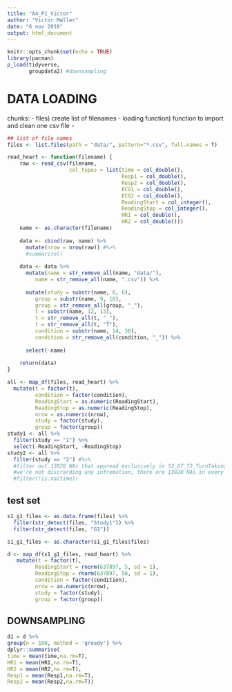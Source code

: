 ```yaml
---
title: "A4_P1_Victor"
author: "Victor Møller"
date: "6 nov 2018"
output: html_document
---
```



```r
knitr::opts_chunk$set(echo = TRUE)
library(pacman)
p_load(tidyverse,
       groupdata2) #downsampling
```

# DATA LOADING
chunks:
- files) create list of filenames
- loading function) function to import and clean one csv file
- 
```r
## list of file names
files <- list.files(path = "data/", pattern="*.csv", full.names = T)
```

```r
read_heart <- function(filename) {
    raw <- read_csv(filename,
                    col_types = list(time = col_double(),
                                     Resp1 = col_double(),
                                     Resp2 = col_double(),
                                     ECG1 = col_double(),
                                     ECG2 = col_double(),
                                     ReadingStart = col_integer(),
                                     ReadingStop = col_integer(),
                                     HR1 = col_double(),
                                     HR2 = col_double()))
    name <- as.character(filename)
    
    data <- cbind(raw, name) %>%
      mutate(nrow = nrow(raw)) #%>%
      #summarise()
    
    data <- data %>%
      mutate(name = str_remove_all(name, "data/"),
         name = str_remove_all(name, ".csv")) %>%
      
      mutate(study = substr(name, 6, 6),
         group = substr(name, 9, 10),
         group = str_remove_all(group, "_"),
         t = substr(name, 12, 13),
         t = str_remove_all(t, "_"),
         t = str_remove_all(t, "T"),
         condition = substr(name, 14, 30),
         condition = str_remove_all(condition, "_")) %>%
      
      select(-name)
    
    return(data)
}
```

```r
all <- map_df(files, read_heart) %>%
  mutate(t = factor(t),
         condition = factor(condition),
         ReadingStart = as.numeric(ReadingStart),
         ReadingStop = as.numeric(ReadingStop),
         nrow = as.numeric(nrow),
         study = factor(study),
         group = factor(group))
study1 <- all %>%
  filter(study == "1") %>%
  select(-ReadingStart, -ReadingStop)
study2 <- all %>%
  filter(study == "2") #%>%
  #filter out 13820 NAs that appread exclusively in S2_G7_T3_TurnTaking
  #we're not discrarding any infromation, there are 13820 NAs in every column
  #filter(!is.na(time)) 
```


## test set

```r
s1_g1_files <- as.data.frame(files) %>%
  filter(str_detect(files, "Study1")) %>%
  filter(str_detect(files, "G1"))

s1_g1_files <- as.character(s1_g1_files$files)

d <- map_df(s1_g1_files, read_heart) %>%
   mutate(t = factor(t),
         ReadingStart = rnorm(637897, 5, sd = 1), 
         ReadingStop = rnorm(637897, 50, sd = 1),
         condition = factor(condition),
         nrow = as.numeric(nrow),
         study = factor(study),
         group = factor(group))

```

## DOWNSAMPLING

```r

d1 = d %>%
group(n = 100, method = 'greedy') %>%
dplyr::summarise(
time = mean(time,na.rm=T),
HR1 = mean(HR1,na.rm=T),
HR2 = mean(HR2,na.rm=T),
Resp1 = mean(Resp1,na.rm=T),
Resp2 = mean(Resp2,na.rm=T))

```
